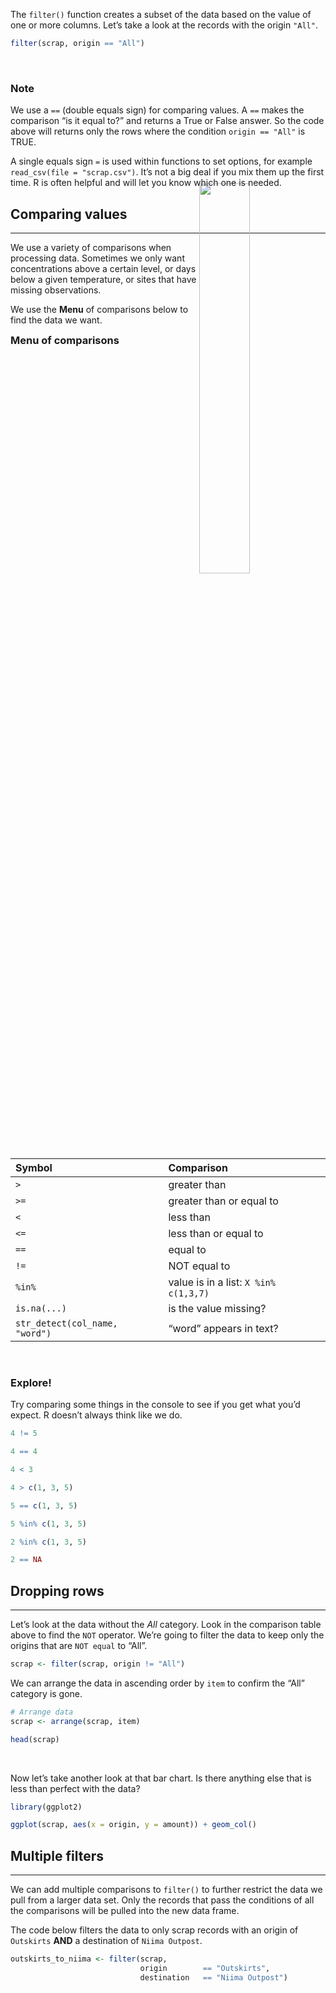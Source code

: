 
The `filter()` function creates a subset of the data based on the value of one or more columns. 
Let's take a look at the records with the origin `"All"`.

```{r filter12, eval=T}
filter(scrap, origin == "All")
```

<br>

<div class="note">
### Note {-}

We use a `==` (double equals sign) for comparing values. A `==` makes the comparison "is it equal to?" and returns a True or False answer. So the code above will returns only the rows where the condition `origin == "All"` is TRUE.

A single equals sign `=` is used within functions to set options, for example `read_csv(file = "scrap.csv")`. It's not a big deal if you mix them up the first time. R is often helpful and will let you know which one is needed.
</div>


## Comparing values {-}
<hr class="hrlvl2">

![](../images/porg_heights.png){style="float: right; margin-top: -94px; width: 40%;"}


We use a variety of comparisons when processing data. Sometimes we only want concentrations above a certain level, or days below a given temperature, or sites that have missing observations. 

We use the __Menu__ of comparisons below to find the data we want.

<div class="pinkcode">

<h3 style="margin-top: 8px; margin-bottom: -4px;"> Menu of comparisons </h3>

| Symbol | Comparison               |
|:-------|:-------------------------|
| `>`    | greater than             |
| `>=`   | greater than or equal to |
| `<`    | less than                |
| `<=`   | less than or equal to    |
| `==`   | equal to                 |
| `!=`   | NOT equal to             |
| `%in%` | value is in a list: `X %in% c(1,3,7)` |
| `is.na(...)`  | is the value missing? |
| `str_detect(col_name, "word")`  | "word" appears in text? |


</div>
<br>

<div class="tip">
### <i class="fas fa-user-astronaut" style="color: green"></i> Explore! {-}

Try comparing some things in the console to see if you get what you'd expect. R doesn't always think like we do.

```{r, eval=F}
4 != 5

4 == 4

4 < 3

4 > c(1, 3, 5)

5 == c(1, 3, 5)

5 %in% c(1, 3, 5)

2 %in% c(1, 3, 5)

2 == NA
```
</div>


## Dropping rows 
<hr class="hrlvl2">

Let's look at the data without the _All_ category. Look in the comparison table above to find the `NOT` operator. We're going to filter the data to keep only the origins that are `NOT equal` to "All".

```{r filter-all}
scrap <- filter(scrap, origin != "All")
```

We can arrange the data in ascending order by `item` to confirm the "All" category is gone.

```{r filter-arrange, message=F, warning=F}
# Arrange data
scrap <- arrange(scrap, item)

head(scrap)
```

<br>

<div class="well">
Now let's take another look at that bar chart. Is there anything else that is less than perfect with the data?

```{r ggplot-noAll}
library(ggplot2)

ggplot(scrap, aes(x = origin, y = amount)) + geom_col()
``` 
</div>


## Multiple filters {-} 
<hr class="hrlvl2">

We can add multiple comparisons to `filter()` to further restrict the data we pull from a larger data set. Only the records that pass the conditions of all the comparisons will be pulled into the new data frame. 

The code below filters the data to only scrap records with an origin of `Outskirts` __AND__ a destination of `Niima Outpost`.

```{r filter-multi, eval=F}
outskirts_to_niima <- filter(scrap, 
                             origin        == "Outskirts", 
                             destination   == "Niima Outpost")
```

<br>

